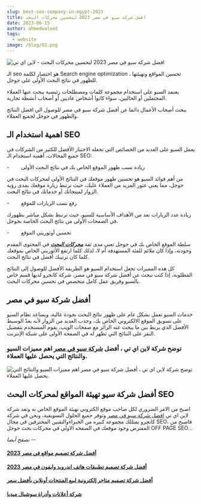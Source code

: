 ```yaml
---
slug: best-seo-company-in-egypt-2023
title: افضل شركة سيو في مصر 2023 لتحسين محركات البحث
date: 2023-06-15
author: ahmedwaleed
tags:
  - website
image: /blog/02.png
---
```

![افضل شركة سيو في مصر 2023 لتحسين محركات البحث - لاين اي تي](/images/02.png "افضل شركة سيو في مصر 2023 لتحسين محركات البحث - لاين اي تي")

الـ seo هو اختصار لكلمة Search engine optimization ، تحسين المواقع وتهيئتها للظهور في نتائج البحث الأولى على جوجل.

يعتمد السيو على استخدام مجموعة كلمات ومصطلحات رئيسية يبحث عنها العملاء المحتملين أو الحاليين، سواء كانوا أشخاص عاديين أو أصحاب أنشطة تجارية.

يبحث أصحاب الأعمال دائما عن أفضل شركة سيو في مصر للوصول الي افضل النتائج والظهور في جوجل لجميع العملاء.

## اهمية استخدام الـ SEO

يعمل السيو على العديد من الخصائص التي تجعله الاختيار الأفضل للكثير من الشركات في جميع المجالات، أهمية استخدام الـ SEO: 

\-        زيادة نسب ظهور الموقع الخاص بك في نتائج البحث الأولى

من أهم فوائد السيو هو تحسين ظهور موقعك في النتائج الأولى لمحركات البحث في جوجل، مما يعني عثور المزيد من العملاء عليك، حيث ترتبط زيارة موقعك بمدى رؤية الزوار لمنتجاتك أو خدماتك في نتائج البحث.

\-        رفع نسب الزيارات للموقع

زيادة عدد الزيارات تعد من الأهداف الأساسية للسيو، حيث ترتبط بشكل مباشر بظهورك في الصفحات الأولى من نتائج البحث الخاصة بجوجل.

\-        تحسين أوثوريتي الموقع

سلطة الموقع الخاص بك في جوجل تعني مدى ثقة ***[محركات البحث](https://lineitsolutions.com/services/seo-company)*** في المحتوى المقدم وجودته، وإذا كان ملائم للفئة المستهدفة أم لا، لذلك كلما ارتفع الأثوريتي الخاص بموقعك كلما كان ترتيبك أفضل في نتائج البحث.

كل هذه المميزات تجعل استخدام السيو هو الطريقة الأفضل للوصول إلى النتائج المطلوبة، إذا كنت تبحث عن أفضل شركة سيو في مصر، شركة كانجرو لديها قسم خاص بالسيو وفريق عمل كامل متخصص في تحسين محركات البحث.

## أفضل شركة سيو في مصر

خدمات السيو تعمل بشكل عام على ظهور نتائج البحث بجودة عالية، ويساعد نظام السيو على تسويق الموقع الالكتروني الخاص بك، وجذب العديد من الزوار لأنه يعدّ الوسيط الأفضل الذي يربط بين ما يبحث عنه الزائر مع صفحات الويب، يقوم المستخدم بتفضيل النقر على النتائج التي تظهر له في الصفحة الأولى على شبكة الإنترنت.

### توضح شركة لاين اي تي ، أفضل [شركة سيو في مصر](https://lineitsolutions.com/services/seo-company) اهم مميزات السيو والنتائج التي يحصل عليها العملاء.

![ توضح شركة لاين اي تي ، أفضل شركة سيو في مصر اهم مميزات السيو والنتائج التي يحصل عليها العملاء.](/images/screenshot_41.png " توضح شركة لاين اي تي ، أفضل شركة سيو في مصر اهم مميزات السيو والنتائج التي يحصل عليها العملاء.")

## أفضل شركة سيو تهيئة المواقع لمحركات البحث SEO

اصبح من الامر الضروري لكل صاحب موقع الكتروني تهيئة الموقع الخاص به وتعد شركة لاين اي تي [افضل شركة سيو في مصر](https://lineitsolutions.com/services/seo-company) وتوفر جميع الحلول التسويقية، ونحن في شركة كانجرو نمتللك مجموعه كبيره من الخبراءوالتقنين المحترفين في مجال SEO، فاصبح من المفترض وجود موقعك في الصفحه الاولي في محركات بحث جوجل OFF PAGE SEO...

*ت﻿صفح أيضا --*

#### [أ﻿فضل شركة تصميم مواقع في مصر 2023](https://lineitsolutions.com/services/web-development-company)

#### [أ﻿فضل شركة تصميم تطبيقات هاتف اندرويد وايفون في مصر 2023](https://lineitsolutions.com/services/app-development-company)

#### [أ﻿فضل شركة تصميم متاجر إلكترونية لبيع المنتجات أونلاين بأفضل سعر](https://lineitsolutions.com/services/ecommerce-company)

#### [ش﻿ركة أعلانات وأدراة سوشيال ميديا](https://lineitsolutions.com/services/social-company)